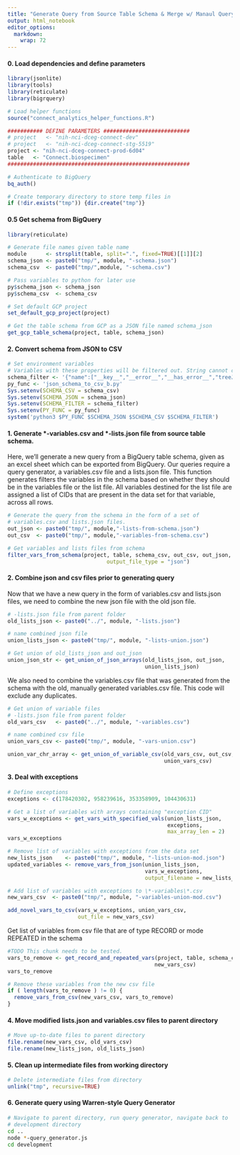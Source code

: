 ```yaml
---
title: "Generate Query from Source Table Schema & Merge w/ Manaul Query"
output: html_notebook
editor_options: 
  markdown: 
    wrap: 72
---
```


#### 0. Load dependencies and define parameters

```r
library(jsonlite)
library(tools)
library(reticulate)
library(bigrquery)

# Load helper functions
source("connect_analytics_helper_functions.R")

########### DEFINE PARAMETERS ###########################
# project   <- "nih-nci-dceg-connect-dev"
# project   <- "nih-nci-dceg-connect-stg-5519"
project <- "nih-nci-dceg-connect-prod-6d04"
table   <- "Connect.biospecimen"
#########################################################

# Authenticate to BigQuery
bq_auth()

# Create temporary directory to store temp files in
if (!dir.exists("tmp")) {dir.create("tmp")}
```

#### 0.5 Get schema from BigQuery

```r
library(reticulate)

# Generate file names given table name
module      <- strsplit(table, split=".", fixed=TRUE)[[1]][2]
schema_json <- paste0("tmp/", module, "-schema.json")
schema_csv  <- paste0("tmp/",module, "-schema.csv")

# Pass variables to python for later use
py$schema_json <- schema_json
py$schema_csv  <- schema_csv

# Set default GCP project
set_default_gcp_project(project)

# Get the table schema from GCP as a JSON file named schema_json
get_gcp_table_schema(project, table, schema_json) 
```
#### 2. Convert schema from JSON to CSV
```r
# Set environment variables
# Variables with these properties will be filtered out. String cannot contain spaces.
schema_filter <- '{"name":["__key__","__error__","__has_error__","treeJSON","allEmails","allPhoneNo"],"type":["RECORD"]}'
py_func <- 'json_schema_to_csv_b.py'
Sys.setenv(SCHEMA_CSV = schema_csv)
Sys.setenv(SCHEMA_JSON = schema_json)
Sys.setenv(SCHEMA_FILTER = schema_filter)
Sys.setenv(PY_FUNC = py_func)
system('python3 $PY_FUNC $SCHEMA_JSON $SCHEMA_CSV $SCHEMA_FILTER')
```


#### 1. Generate \*-variables.csv and \*-lists.json file from source table schema.

Here, we'll generate a new query from a BigQuery table schema, given as
an excel sheet which can be exported from BigQuery. Our queries require
a query generator, a variables.csv file and a lists.json file. This
function generates filters the variables in the schema based on whether
they should be in the variables file or the list file. All variables
destined for the list file are assigned a list of CIDs that are present
in the data set for that variable, across all rows.

```r
# Generate the query from the schema in the form of a set of 
# variables.csv and lists.json files.
out_json <- paste0("tmp/", module,"-lists-from-schema.json")
out_csv  <- paste0("tmp/", module,"-variables-from-schema.csv")

# Get variables and lists files from schema
filter_vars_from_schema(project, table, schema_csv, out_csv, out_json, 
                               output_file_type = "json")
```

#### 2. Combine json and csv files prior to generating query

Now that we have a new query in the form of variables.csv and lists.json
files, we need to combine the new json file with the old json file.

```r
# -lists.json file from parent folder
old_lists_json <- paste0("../", module, "-lists.json")

# name combined json file
union_lists_json <- paste0("tmp/", module, "-lists-union.json")

# Get union of old_lists_json and out_json
union_json_str <- get_union_of_json_arrays(old_lists_json, out_json, 
                                           union_lists_json)
```

We also need to combine the variables.csv file that was generated from
the schema with the old, manually generated variables.csv file. This
code will exclude any duplicates.

```r
# Get union of variable files
# -lists.json file from parent folder
old_vars_csv   <- paste0("../", module, "-variables.csv")

# name combined csv file
union_vars_csv <- paste0("tmp/", module, "-vars-union.csv")

union_var_chr_array <- get_union_of_variable_csv(old_vars_csv, out_csv, 
                                                 union_vars_csv)
```

#### 3. Deal with exceptions

```r
# Define exceptions
exceptions <- c(178420302, 958239616, 353358909, 104430631)

# Get a list of variables with arrays containing "exception CID"
vars_w_exceptions <- get_vars_with_specified_vals(union_lists_json, 
                                                  exceptions, 
                                                  max_array_len = 2) 
vars_w_exceptions

# Remove list of variables with exceptions from the data set
new_lists_json    <- paste0("tmp/", module, "-lists-union-mod.json")
updated_variables <- remove_vars_from_json(union_lists_json, 
                                           vars_w_exceptions,
                                           output_filename = new_lists_json) 

# Add list of variables with exceptions to \*-variables\*.csv
new_vars_csv  <- paste0("tmp/", module, "-variables-union-mod.csv")

add_novel_vars_to_csv(vars_w_exceptions, union_vars_csv, 
                      out_file = new_vars_csv)
```

Get list of variables from csv file that are of type RECORD or mode
REPEATED in the schema

```r
#TODO This chunk needs to be tested.
vars_to_remove <- get_record_and_repeated_vars(project, table, schema_csv, 
                                              new_vars_csv)
vars_to_remove

# Remove these variables from the new csv file
if ( length(vars_to_remove ) != 0) {
  remove_vars_from_csv(new_vars_csv, vars_to_remove)
}
```

#### 4. Move modified lists.json and variables.csv files to parent directory

```r
# Move up-to-date files to parent directory
file.rename(new_vars_csv, old_vars_csv)
file.rename(new_lists_json, old_lists_json)
```

#### 5. Clean up intermediate files from working directory

```r
# Delete intermediate files from directory
unlink("tmp", recursive=TRUE)
```

#### 6. Generate query using Warren-style Query Generator

```bash
# Navigate to parent directory, run query generator, navigate back to 
# development directory
cd ..
node *-query_generator.js
cd development
```

